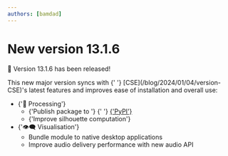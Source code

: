 ```yaml
---
authors: [bamdad]
---
```



# New version 13.1.6

🎉 Version 13.1.6 has been released!

<Fragment>
  This new major version syncs with <CseIcon />{' '}
  [CSE](/blog/2024/01/04/version-CSE)'s latest features and improves ease of
  installation and overall use:
</Fragment>

<ul>
  <li>
    {'🧮 Processing'}
    <ul>
      <li>
        {'Publish package to '}
        <PyPiIcon />
        {'  '}
        <a
          href={'https://pypi.org/project/sound-scape-explorer/'}
          target={'_blank'}
          rel={'noopener nofollow'}
        >
          {'PyPI'}
        </a>
      </li>
      <li>{'Improve silhouette computation'}</li>
    </ul>
  </li>
  <li>
    {'👁️‍🗨️ Visualisation'}
    <ul>
      <li>Bundle module to native desktop applications</li>
      <li>Improve audio delivery performance with new audio API</li>
    </ul>
  </li>
</ul>
